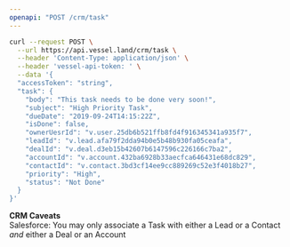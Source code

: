 ```yaml
---
openapi: "POST /crm/task"
---
```


<RequestExample>

```bash Request
curl --request POST \
  --url https://api.vessel.land/crm/task \
  --header 'Content-Type: application/json' \
  --header 'vessel-api-token: ' \
  --data '{
  "accessToken": "string",
  "task": {
    "body": "This task needs to be done very soon!",
    "subject": "High Priority Task",
    "dueDate": "2019-09-24T14:15:22Z",
    "isDone": false,
    "ownerUesrId": "v.user.25db6b521ffb8fd4f916345341a935f7",
    "leadId": "v.lead.afa79f2dda94b0e5b48b930fa05ceafa",
    "dealId": "v.deal.d3eb15b42607b6147596c226166c7ba2",
    "accountId": "v.account.432ba6928b33aecfca646431e68dc829",
    "contactId": "v.contact.3bd3cf14ee9cc889269c52e3f4018b27",
    "priority": "High",
    "status": "Not Done"
  }
}'
```

</RequestExample>

**CRM Caveats**  
Salesforce: You may only associate a Task with either a Lead or a Contact _and_ either a Deal or an Account
